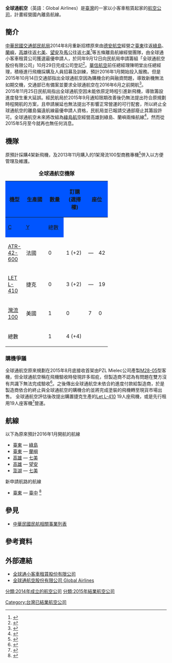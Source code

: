{{Airline infobox
|airline= 全球通航空 <br/> {{lang|en|Global Airlines}}
|logo = Global_Airlines.gif
|ogo_size= 240px
|destinations=
|IATA= N/A
|ICAO= N/A
|callsign= N/A
|company_name= 全球通航空公司
|founded=2014年
| ceased         = 2015年
|headquarters= {{ROC-TW}}[[臺中市|臺中市]][[北屯區|北屯區]]
|key_people= 創辦人暨董事長：朱志鵬<br>總經理：陳明堂
|hubs = [[臺東機場|臺東機場]]
|fleet_size = 
|frequent_flyer=
|lounge=
|alliance=
|parent =
|website=[https://web.archive.org/web/20160330144457/http://www.globalair.com.tw/ www.globalair.com.tw]
}}

'''全球通航空'''（英語：Global Airlines）是[[臺灣|臺灣]]的一家以小客車租賃起家的[[航空公司|航空公司]]，計畫經營國內離島航線。

== 簡介 ==
[[中華民國|中華民國]][[交通部民航局|交通部民航局]]2014年8月重新招標原來由[[德安航空|德安航空]]經營之[[臺東機場|臺東]]往返[[綠島機場|綠島]]、[[蘭嶼機場|蘭嶼]]，[[高雄機場|高雄]]往返[[七美機場|七美]]、[[望安機場|望安]]及[[馬公機場|馬公]]往返[[七美機場|七美]]<ref>{{Cite web|url=https://tw.news.yahoo.com/澎湖離島空運-全球通取得經營權-115944147.html|title=澎湖離島空運 全球通取得經營權|publisher=中央通訊社|accessdate=2015-06-29|archive-date=2016-03-05|archive-url=https://web.archive.org/web/20160305211132/https://tw.news.yahoo.com/%E6%BE%8E%E6%B9%96%E9%9B%A2%E5%B3%B6%E7%A9%BA%E9%81%8B-%E5%85%A8%E7%90%83%E9%80%9A%E5%8F%96%E5%BE%97%E7%B6%93%E7%87%9F%E6%AC%8A-115944147.html|dead-url=no}}</ref>等五條離島航線經營團隊，由全球通小客車租賃公司獲選最優申請人，於同年9月12日向民航局申請籌組「全球通航空股份有限公司」10月29日完成公司登記<ref>{{Cite web|url=http://gcis.nat.gov.tw/pub/cmpy/cmpyInfoAction.do?method=detail&banNo=24607512|title=經濟部商業司-公司資料查詢|publisher=經濟部商業司|date=|accessdate=2014-10-29}}{{Dead link|date=2018年8月 |bot=InternetArchiveBot |fix-attempted=yes }}</ref>。[[華信航空|華信航空]]前任總經理陳明堂出任總經理，積極進行飛機採購及人員招募及訓練，預計2016年1月開始投入服務。但是2015年10月14日交通部指出全球通航空因為購機合約與融資問題，導致新機無法如期交機，交通部已有備案並要求全球通航空在2016年6月之前開航<ref>{{Cite web|url=https://tw.news.yahoo.com/全球通離島航線交機延後-交通部-有備案-053400649--finance.html|title=全球通離島航線交機延後 交通部：有備案|publisher=中央廣播電台|date=|accessdate=2015-10-14|archive-date=2016-03-05|archive-url=https://web.archive.org/web/20160305205105/https://tw.news.yahoo.com/%E5%85%A8%E7%90%83%E9%80%9A%E9%9B%A2%E5%B3%B6%E8%88%AA%E7%B7%9A%E4%BA%A4%E6%A9%9F%E5%BB%B6%E5%BE%8C-%E4%BA%A4%E9%80%9A%E9%83%A8-%E6%9C%89%E5%82%99%E6%A1%88-053400649--finance.html|dead-url=no}}</ref>。<br>
2015年11月25日民航局指出全球通航空因未能依原定時程引進新飛機，導致籌設進度發生重大延誤。經民航局於2015年9月通知限期改善後仍無法提出符合原規劃時程開航的方案，且申請展延也無法提出不影響正常營運的可行配套，所以終止全球通航空的離島偏遠航線最優申請人資格，民航局並已報請交通部廢止其籌設許可。全球通航空未來將改組為[[綠島航空|綠島航空]]經營高雄到綠島、蘭嶼兩條航線<ref>{{Cite web|url=http://www.cna.com.tw/news/ahel/201511250433-1.aspx|title=全球通變綠島航空 申飛高雄至綠島蘭嶼|publisher=中央通訊社|date=|accessdate=2015-11-25|archive-date=2015-11-26|archive-url=https://web.archive.org/web/20151126035916/http://www.cna.com.tw/news/ahel/201511250433-1.aspx|dead-url=no}}</ref>，然而從2015年5月至今就再也無任何消息。

== 機隊 ==
原預計採購4架新飛機，及2013年11月購入的1架灣流100型商務專機<ref>{{Cite web|url=https://tw.news.yahoo.com/偏遠離島航線經營權-全球通成功得標-215050811--finance.html|title=偏遠離島航線經營權 全球通成功得標|publisher=Yahoo新聞-中時電子報|date=|accessdate=2014-09-15|archive-date=2016-03-05|archive-url=https://web.archive.org/web/20160305165225/https://tw.news.yahoo.com/%E5%81%8F%E9%81%A0%E9%9B%A2%E5%B3%B6%E8%88%AA%E7%B7%9A%E7%B6%93%E7%87%9F%E6%AC%8A-%E5%85%A8%E7%90%83%E9%80%9A%E6%88%90%E5%8A%9F%E5%BE%97%E6%A8%99-215050811--finance.html|dead-url=no}}</ref>併入以方便管理及維護。

<center>
{| class="toccolours" border="1" cellpadding="3" style="border-collapse:collapse;text-align:center"
|+ '''全球通航空機隊'''
|- style="background:#0055FF; color:white;"
! rowspan="2" style="background:#0055FF;"| 機型
! rowspan="2" style="width:40pt; background:#0055FF;"|生產國
! rowspan="2" style="width:30pt; background:#0055FF;"| 數量
! rowspan="2" style="width:40pt; background:#0055FF;"| 訂購<br/>(選擇權)
! colspan="3" style="background:#0055FF;"| 座位
! rowspan="2" style="background:#0055FF;"| 備註
|-  style="background:#0055FF; color:white;"
!  style="width:25px; background:#0055FF;"| <abbr title="商務艙"> C</abbr>
!  style="width:25px; background:#0055FF;"| <abbr title="經濟艙"> Y</abbr>
!  style="width:30px; background:#0055FF;"| 總數
|-
| [[ATR-42|ATR-42-600]]
| {{flagicon|FRA}}法國
|0
|1 (+2)
|—
|42
|42
|
|-
|[[LET_L-410|LET L-410]]
|{{flagicon|CZE}}捷克
|0
|3 (+2)
|—
|19
|19
|
|- 
| [[灣流航太|灣流100]]
| {{flagicon|USA}}美國
|1
|0
|7
|0
|7
|B-58813日前由[[漢翔航空|漢翔航空]]代為管理營運
|-  
! 總數
!
! 1
! 4 (+4)
! colspan="7" |
|}
</center>

=== 購機爭議 ===
全球通航空原來規劃在2015年8月底接收首架由PZL Mielec公司產製[[PZL_M-28|M28-05]]型客機，但全球通航空稱在飛機驗收時發現許多瑕疪，但製造商不認為有問題在雙方沒有共識下無法完成驗收<ref>{{Cite web|url=http://www.storm.mg/article/68535|title=全球通航空離島航線 交機跳票航程生變|publisher=風傳媒|date=2015-10-07|accessdate=2015-10-21|archive-date=2015-11-13|archive-url=https://web.archive.org/web/20151113074736/http://www.storm.mg/article/68535|dead-url=no}}</ref>。之後傳出全球通航空未依合約進度付款給製造商，於是製造商依合約終止與全球通航空的購機合約並將完成塗裝的飛機轉至現貨市場出售。
全球通航空評估後改提出購置捷克生產的[[Let_L-410|Let L-410]] 19人座飛機，或是先行租用19人座客機<ref>{{Cite web|url=https://tw.news.yahoo.com/全球通航空購機跳票-波蘭飛機製造商向民航局投訴-092000442.html|title=全球統航空購機跳票 波蘭飛機製造商向民航局投訴|publisher=Yahoo新聞-風傳媒|date=2015-10-19|accessdate=2020-09-30|archive-date=2019-05-12|archive-url=https://web.archive.org/web/20190512173157/https://tw.news.yahoo.com/%E5%85%A8%E7%90%83%E9%80%9A%E8%88%AA%E7%A9%BA%E8%B3%BC%E6%A9%9F%E8%B7%B3%E7%A5%A8-%E6%B3%A2%E8%98%AD%E9%A3%9B%E6%A9%9F%E8%A3%BD%E9%80%A0%E5%95%86%E5%90%91%E6%B0%91%E8%88%AA%E5%B1%80%E6%8A%95%E8%A8%B4-092000442.html|dead-url=no}}</ref>營運。

== 航線 ==
以下為原來預計2016年1月開航的航線
* [[臺東機場|臺東]] — [[綠島機場|綠島]] 
* [[臺東機場|臺東]] — [[蘭嶼機場|蘭嶼]]
* [[高雄國際機場|高雄]] — [[七美機場|七美]]
* [[高雄國際機場|高雄]] — [[望安機場|望安]]
* [[澎湖機場|澎湖]] — [[七美機場|七美]]
新申請航路的航線
* [[臺東機場|臺東]] —  [[臺中清泉崗機場|臺中]] <ref>{{Cite web |url=http://news.ltn.com.tw/news/local/paper/863310 |title=台中台東線 全球通擬復航 |accessdate=2015-07-04 |archive-date=2015-07-05 |archive-url=https://web.archive.org/web/20150705065053/http://news.ltn.com.tw/news/local/paper/863310 |dead-url=no }}</ref>

== 參見 ==
* [[中華民國民航相關事業列表|中華民國民航相關事業列表]]

== 參考資料 ==
{{reflist}}

== 外部連結 ==
*[https://web.archive.org/web/20140516223356/http://autolease.com.tw/ 全球通小客車租賃股份有限公司]{{zh-tw}}
*[https://web.archive.org/web/20160330144457/http://www.globalair.com.tw/ 全球通航空股份有限公司 Global Airlines]
{{臺灣航空公司}}

[[Category:台灣已結業航空公司|Category:台灣已結業航空公司]]
[[分類:2014年成立的航空公司|分類:2014年成立的航空公司]]
[[分類:2015年結業航空公司|分類:2015年結業航空公司]]